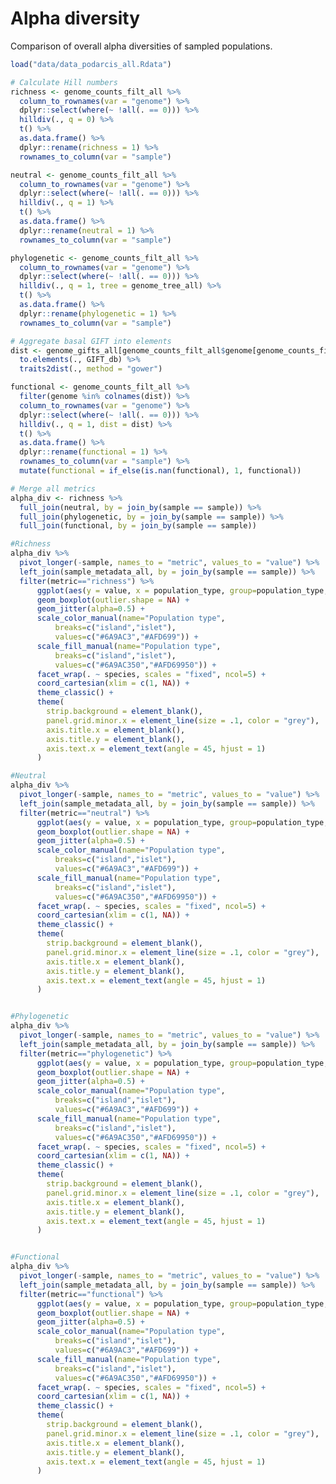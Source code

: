 # Alpha diversity

Comparison of overall alpha diversities of sampled populations.

```r
load("data/data_podarcis_all.Rdata")
```

```r
# Calculate Hill numbers
richness <- genome_counts_filt_all %>%
  column_to_rownames(var = "genome") %>%
  dplyr::select(where(~ !all(. == 0))) %>%
  hilldiv(., q = 0) %>%
  t() %>%
  as.data.frame() %>%
  dplyr::rename(richness = 1) %>%
  rownames_to_column(var = "sample")

neutral <- genome_counts_filt_all %>%
  column_to_rownames(var = "genome") %>%
  dplyr::select(where(~ !all(. == 0))) %>%
  hilldiv(., q = 1) %>%
  t() %>%
  as.data.frame() %>%
  dplyr::rename(neutral = 1) %>%
  rownames_to_column(var = "sample")

phylogenetic <- genome_counts_filt_all %>%
  column_to_rownames(var = "genome") %>%
  dplyr::select(where(~ !all(. == 0))) %>%
  hilldiv(., q = 1, tree = genome_tree_all) %>%
  t() %>%
  as.data.frame() %>%
  dplyr::rename(phylogenetic = 1) %>%
  rownames_to_column(var = "sample")

# Aggregate basal GIFT into elements
dist <- genome_gifts_all[genome_counts_filt_all$genome[genome_counts_filt_all$genome %in% rownames(genome_gifts_all)],] %>%
  to.elements(., GIFT_db) %>%
  traits2dist(., method = "gower")

functional <- genome_counts_filt_all %>%
  filter(genome %in% colnames(dist)) %>%
  column_to_rownames(var = "genome") %>%
  dplyr::select(where(~ !all(. == 0))) %>%
  hilldiv(., q = 1, dist = dist) %>%
  t() %>%
  as.data.frame() %>%
  dplyr::rename(functional = 1) %>%
  rownames_to_column(var = "sample") %>%
  mutate(functional = if_else(is.nan(functional), 1, functional))

# Merge all metrics
alpha_div <- richness %>%
  full_join(neutral, by = join_by(sample == sample)) %>%
  full_join(phylogenetic, by = join_by(sample == sample)) %>%
  full_join(functional, by = join_by(sample == sample))
```

```r

#Richness
alpha_div %>%
  pivot_longer(-sample, names_to = "metric", values_to = "value") %>%
  left_join(sample_metadata_all, by = join_by(sample == sample)) %>%
  filter(metric=="richness") %>%
      ggplot(aes(y = value, x = population_type, group=population_type, color=population_type, fill=population_type)) +
      geom_boxplot(outlier.shape = NA) +
      geom_jitter(alpha=0.5) +
      scale_color_manual(name="Population type",
          breaks=c("island","islet"),
          values=c("#6A9AC3","#AFD699")) +
      scale_fill_manual(name="Population type",
          breaks=c("island","islet"),
          values=c("#6A9AC350","#AFD69950")) +
      facet_wrap(. ~ species, scales = "fixed", ncol=5) +
      coord_cartesian(xlim = c(1, NA)) +
      theme_classic() +
      theme(
        strip.background = element_blank(),
        panel.grid.minor.x = element_line(size = .1, color = "grey"),
        axis.title.x = element_blank(),
        axis.title.y = element_blank(),
        axis.text.x = element_text(angle = 45, hjust = 1)
      )

#Neutral
alpha_div %>%
  pivot_longer(-sample, names_to = "metric", values_to = "value") %>%
  left_join(sample_metadata_all, by = join_by(sample == sample)) %>%
  filter(metric=="neutral") %>%
      ggplot(aes(y = value, x = population_type, group=population_type, color=population_type, fill=population_type)) +
      geom_boxplot(outlier.shape = NA) +
      geom_jitter(alpha=0.5) +
      scale_color_manual(name="Population type",
          breaks=c("island","islet"),
          values=c("#6A9AC3","#AFD699")) +
      scale_fill_manual(name="Population type",
          breaks=c("island","islet"),
          values=c("#6A9AC350","#AFD69950")) +
      facet_wrap(. ~ species, scales = "fixed", ncol=5) +
      coord_cartesian(xlim = c(1, NA)) +
      theme_classic() +
      theme(
        strip.background = element_blank(),
        panel.grid.minor.x = element_line(size = .1, color = "grey"),
        axis.title.x = element_blank(),
        axis.title.y = element_blank(),
        axis.text.x = element_text(angle = 45, hjust = 1)
      )


#Phylogenetic
alpha_div %>%
  pivot_longer(-sample, names_to = "metric", values_to = "value") %>%
  left_join(sample_metadata_all, by = join_by(sample == sample)) %>%
  filter(metric=="phylogenetic") %>%
      ggplot(aes(y = value, x = population_type, group=population_type, color=population_type, fill=population_type)) +
      geom_boxplot(outlier.shape = NA) +
      geom_jitter(alpha=0.5) +
      scale_color_manual(name="Population type",
          breaks=c("island","islet"),
          values=c("#6A9AC3","#AFD699")) +
      scale_fill_manual(name="Population type",
          breaks=c("island","islet"),
          values=c("#6A9AC350","#AFD69950")) +
      facet_wrap(. ~ species, scales = "fixed", ncol=5) +
      coord_cartesian(xlim = c(1, NA)) +
      theme_classic() +
      theme(
        strip.background = element_blank(),
        panel.grid.minor.x = element_line(size = .1, color = "grey"),
        axis.title.x = element_blank(),
        axis.title.y = element_blank(),
        axis.text.x = element_text(angle = 45, hjust = 1)
      )


#Functional
alpha_div %>%
  pivot_longer(-sample, names_to = "metric", values_to = "value") %>%
  left_join(sample_metadata_all, by = join_by(sample == sample)) %>%
  filter(metric=="functional") %>%
      ggplot(aes(y = value, x = population_type, group=population_type, color=population_type, fill=population_type)) +
      geom_boxplot(outlier.shape = NA) +
      geom_jitter(alpha=0.5) +
      scale_color_manual(name="Population type",
          breaks=c("island","islet"),
          values=c("#6A9AC3","#AFD699")) +
      scale_fill_manual(name="Population type",
          breaks=c("island","islet"),
          values=c("#6A9AC350","#AFD69950")) +
      facet_wrap(. ~ species, scales = "fixed", ncol=5) +
      coord_cartesian(xlim = c(1, NA)) +
      theme_classic() +
      theme(
        strip.background = element_blank(),
        panel.grid.minor.x = element_line(size = .1, color = "grey"),
        axis.title.x = element_blank(),
        axis.title.y = element_blank(),
        axis.text.x = element_text(angle = 45, hjust = 1)
      )
```

